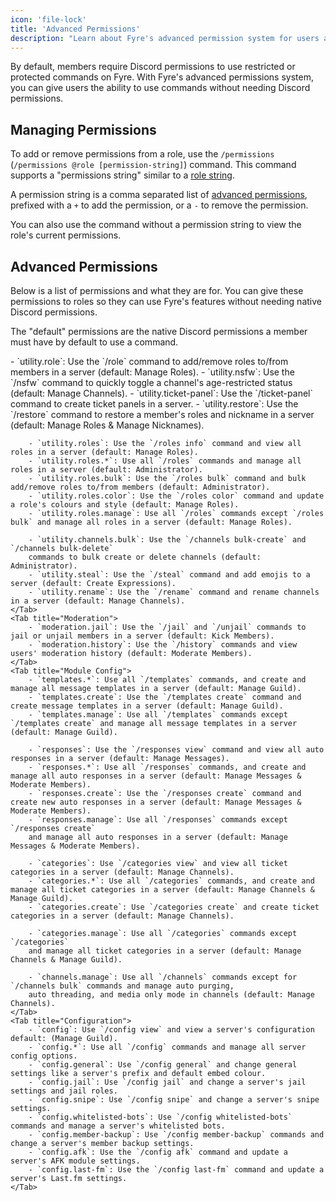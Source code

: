 ```yaml
---
icon: 'file-lock'
title: 'Advanced Permissions'
description: "Learn about Fyre's advanced permission system for users and how your server members can use Fyre without needing actual Discord permissions."
---
```


By default, members require Discord permissions to use restricted or protected commands on Fyre.
With Fyre's advanced permissions system, you can give users the ability to use commands without needing Discord permissions.

## Managing Permissions
To add or remove permissions from a role, use the `/permissions` (`/permissions @role [permission-string]`) command.
This command supports a "permissions string" similar to a [role string](../utilities#role-commands).

A permission string is a comma separated list of [advanced permissions](#advanced-permissions),
prefixed with a `+` to add the permission, or a `-` to remove the permission.

You can also use the command without a permission string to view the role's current permissions.


## Advanced Permissions
Below is a list of permissions and what they are for.
You can give these permissions to roles so they can use Fyre's features without needing native Discord permissions.

The "default" permissions are the native Discord permissions a member must have by default to use a command.

<Tabs>
    <Tab title="Utility">
        - `utility.role`: Use the `/role` command to add/remove roles to/from members in a server (default: Manage Roles).
        - `utility.nsfw`: Use the `/nsfw` command to quickly toggle a channel's age-restricted status (default: Manage Channels).
        - `utility.ticket-panel`: Use the `/ticket-panel` command to create ticket panels in a server.
        - `utility.restore`: Use the `/restore` command to restore a member's roles and nickname in a server (default: Manage Roles & Manage Nicknames).

        - `utility.roles`: Use the `/roles info` command and view all roles in a server (default: Manage Roles).
        - `utility.roles.*`: Use all `/roles` commands and manage all roles in a server (default: Administrator).
        - `utility.roles.bulk`: Use the `/roles bulk` command and bulk add/remove roles to/from members (default: Administrator).
        - `utility.roles.color`: Use the `/roles color` command and update a role's colours and style (default: Manage Roles).
        - `utility.roles.manage`: Use all `/roles` commands except `/roles bulk` and manage all roles in a server (default: Manage Roles).

        - `utility.channels.bulk`: Use the `/channels bulk-create` and `/channels bulk-delete`
        commands to bulk create or delete channels (default: Administrator).
        - `utility.steal`: Use the `/steal` command and add emojis to a server (default: Create Expressions).
        - `utility.rename`: Use the `/rename` command and rename channels in a server (default: Manage Channels).
    </Tab>
    <Tab title="Moderation">
        - `moderation.jail`: Use the `/jail` and `/unjail` commands to jail or unjail members in a server (default: Kick Members).
        - `moderation.history`: Use the `/history` commands and view users' moderation history (default: Moderate Members).
    </Tab>
    <Tab title="Module Config">
        - `templates.*`: Use all `/templates` commands, and create and manage all message templates in a server (default: Manage Guild).
        - `templates.create`: Use the `/templates create` command and create message templates in a server (default: Manage Guild).
        - `templates.manage`: Use all `/templates` commands except `/templates create` and manage all message templates in a server (default: Manage Guild).

        - `responses`: Use the `/responses view` command and view all auto responses in a server (default: Manage Messages).
        - `responses.*`: Use all `/responses` commands, and create and manage all auto responses in a server (default: Manage Messages & Moderate Members).
        - `responses.create`: Use the `/responses create` command and create new auto responses in a server (default: Manage Messages & Moderate Members).
        - `responses.manage`: Use all `/responses` commands except `/responses create`
        and manage all auto responses in a server (default: Manage Messages & Moderate Members).

        - `categories`: Use `/categories view` and view all ticket categories in a server (default: Manage Channels).
        - `categories.*`: Use all `/categories` commands, and create and manage all ticket categories in a server (default: Manage Channels & Manage Guild).
        - `categories.create`: Use `/categories create` and create ticket categories in a server (default: Manage Channels).

        - `categories.manage`: Use all `/categories` commands except `/categories`
        and manage all ticket categories in a server (default: Manage Channels & Manage Guild).

        - `channels.manage`: Use all `/channels` commands except for `/channels bulk` commands and manage auto purging,
        auto threading, and media only mode in channels (default: Manage Channels).
    </Tab>
    <Tab title="Configuration">
        - `config`: Use `/config view` and view a server's configuration default: (Manage Guild).
        - `config.*`: Use all `/config` commands and manage all server config options.
        - `config.general`: Use `/config general` and change general settings like a server's prefix and default embed colour.
        - `config.jail`: Use `/config jail` and change a server's jail settings and jail roles.
        - `config.snipe`: Use `/config snipe` and change a server's snipe settings.
        - `config.whitelisted-bots`: Use `/config whitelisted-bots` commands and manage a server's whitelisted bots.
        - `config.member-backup`: Use `/config member-backup` commands and change a server's member backup settings.
        - `config.afk`: Use the `/config afk` command and update a server's AFK module settings.
        - `config.last-fm`: Use the `/config last-fm` command and update a server's Last.fm settings.
    </Tab>
</Tabs>
